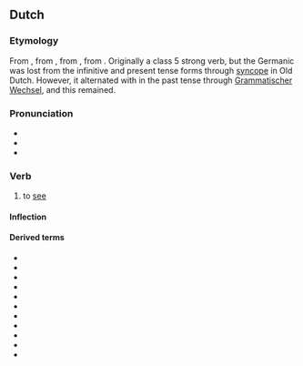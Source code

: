 {{also|Zień}}
==Dutch==

===Etymology===
From {{inh|nl|dum|sien}}, from {{inh|nl|odt|sian}}, from {{inh|nl|gem-pro|*sehwaną}}, from {{der|nl|ine-pro|*sekʷ-||to see, notice}}. Originally a class 5 strong verb, but the Germanic {{m|gem-pro||*h}} was lost from the infinitive and present tense forms through [[syncope]] in Old Dutch. However, it alternated with {{m|gem-pro||*g}} in the past tense through [[w:Grammatischer Wechsel|Grammatischer Wechsel]], and this remained.

===Pronunciation===
* {{IPA|lang=nl|/zin/}}
* {{rhymes|in|lang=nl}}
* {{audio|Nl-zien.ogg|audio|lang=nl}}

===Verb===
{{nl-verb}}

# {{lb|nl|transitive}} to [[see]]
#: {{ux|nl|Ik '''zie''' jouw kat!|I '''see''' your cat!}}

====Inflection====
{{nl-conj-st|class=5|zie|zag|zien|zie||zaagt|vnoun=zicht|vnoung=f}}

====Derived terms====
* {{l|nl|aanzien}}
* {{l|nl|afzien}}
* {{l|nl|bezien}}
* {{l|nl|doorzien}}
* {{l|nl|herzien}}
* {{l|nl|inzien}}
* {{l|nl|neerzien}}
* {{l|nl|ongezien}}
* {{l|nl|ontzien}}
* {{l|nl|uitzien}}
* {{l|nl|voorzien}}